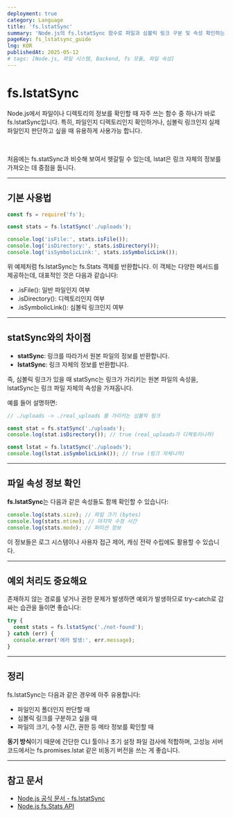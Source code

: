 ```yaml
---
deployment: true  
category: Language  
title: 'fs.lstatSync'  
summary: 'Node.js의 fs.lstatSync 함수로 파일과 심볼릭 링크 구분 및 속성 확인하는 방법을 알아봅니다.'  
pageKey: fs_lstatsync_guide  
lng: KOR  
publishedAt: 2025-05-12
# tags: [Node.js, 파일 시스템, Backend, fs 모듈, 파일 속성]
---
```


# fs.lstatSync

Node.js에서 파일이나 디렉토리의 정보를 확인할 때 자주 쓰는 함수 중 하나가 바로 <codeline>fs.lstatSync</codeline>입니다. 특히, 파일인지 디렉토리인지 확인하거나, 심볼릭 링크인지 실제 파일인지 판단하고 싶을 때 유용하게 사용가능 합니다.

<br />

처음에는 <codeline>fs.statSync</codeline>과 비슷해 보여서 헷갈릴 수 있는데, <codeline>lstat</codeline>은 링크 자체의 정보를 가져오는 데 중점을 둡니다.

---

## 기본 사용법

```javascript title="fs-lstatSync" showLineNumbers
const fs = require('fs');

const stats = fs.lstatSync('./uploads');

console.log('isFile:', stats.isFile());
console.log('isDirectory:', stats.isDirectory());
console.log('isSymbolicLink:', stats.isSymbolicLink());
```

위 예제처럼 <codeline>fs.lstatSync</codeline>는 <codeline>fs.Stats</codeline> 객체를 반환합니다. 이 객체는 다양한 메서드를 제공하는데, 대표적인 것은 다음과 같습니다:

- <codeline>.isFile()</codeline>: 일반 파일인지 여부
- <codeline>.isDirectory()</codeline>: 디렉토리인지 여부
- <codeline>.isSymbolicLink()</codeline>: 심볼릭 링크인지 여부

---

## statSync와의 차이점

- <strong>statSync</strong>: 링크를 따라가서 원본 파일의 정보를 반환합니다.  
- <strong>lstatSync</strong>: 링크 자체의 정보를 반환합니다.

즉, 심볼릭 링크가 있을 때 <codeline>statSync</codeline>는 링크가 가리키는 원본 파일의 속성을, <codeline>lstatSync</codeline>는 링크 파일 자체의 속성을 가져옵니다.

예를 들어 설명하면:

```javascript title="fs-lstatSync" showLineNumbers
// ./uploads -> ./real_uploads 를 가리키는 심볼릭 링크

const stat = fs.statSync('./uploads');
console.log(stat.isDirectory()); // true (real_uploads가 디렉토리니까)

const lstat = fs.lstatSync('./uploads');
console.log(lstat.isSymbolicLink()); // true (링크 자체니까)
```

---

## 파일 속성 정보 확인

**fs.lstatSync**는 다음과 같은 속성들도 함께 확인할 수 있습니다:

```javascript title="fs-lstatSync" showLineNumbers
console.log(stats.size); // 파일 크기 (bytes)
console.log(stats.mtime); // 마지막 수정 시간
console.log(stats.mode); // 퍼미션 정보
```

이 정보들은 로그 시스템이나 사용자 접근 제어, 캐싱 전략 수립에도 활용할 수 있습니다.

---

## 예외 처리도 중요해요

존재하지 않는 경로를 넣거나 권한 문제가 발생하면 예외가 발생하므로 try-catch로 감싸는 습관을 들이면 좋습니다:

```javascript title="fs-lstatSync" showLineNumbers
try {
  const stats = fs.lstatSync('./not-found');
} catch (err) {
  console.error('에러 발생:', err.message);
}
```

---

## 정리

<codeline>fs.lstatSync</codeline>는 다음과 같은 경우에 아주 유용합니다:

- 파일인지 폴더인지 판단할 때
- 심볼릭 링크를 구분하고 싶을 때
- 파일의 크기, 수정 시간, 권한 등 메타 정보를 확인할 때

**동기 방식**이기 때문에 간단한 CLI 툴이나 초기 설정 파일 검사에 적합하며, 고성능 서버 코드에서는 <codeline>fs.promises.lstat</codeline> 같은 비동기 버전을 쓰는 게 좋습니다.

---

## 참고 문서

- [Node.js 공식 문서 - fs.lstatSync](https://nodejs.org/api/fs.html#fs_fslstatsync_path_options)
- [Node.js fs.Stats API](https://nodejs.org/api/fs.html#class-fsstats)